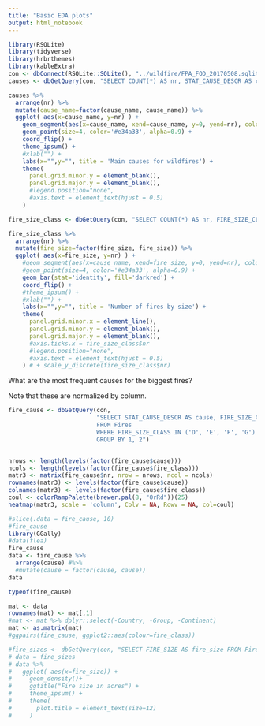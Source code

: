 ```yaml
---
title: "Basic EDA plots"
output: html_notebook
---
```



```r
library(RSQLite)
library(tidyverse)
library(hrbrthemes)
library(kableExtra)
con <- dbConnect(RSQLite::SQLite(), "../wildfire/FPA_FOD_20170508.sqlite")
causes <- dbGetQuery(con, "SELECT COUNT(*) AS nr, STAT_CAUSE_DESCR AS cause_name FROM Fires GROUP BY STAT_CAUSE_DESCR")
```

```r
causes %>%
  arrange(nr) %>%
  mutate(cause_name=factor(cause_name, cause_name)) %>%
  ggplot( aes(x=cause_name, y=nr) ) +
    geom_segment(aes(x=cause_name, xend=cause_name, y=0, yend=nr), color="darkgrey") +
    geom_point(size=4, color='#e34a33', alpha=0.9) +
    coord_flip() +
    theme_ipsum() +
    #xlab("") +
    labs(x="",y="", title = 'Main causes for wildfires') +
    theme(
      panel.grid.minor.y = element_blank(),
      panel.grid.major.y = element_blank(),
      #legend.position="none",
      #axis.text = element_text(hjust = 0.5)
    )
```

```r
fire_size_class <- dbGetQuery(con, "SELECT COUNT(*) AS nr, FIRE_SIZE_CLASS AS fire_size FROM Fires GROUP BY FIRE_SIZE_CLASS")
```

```r

fire_size_class %>%
  arrange(nr) %>%
  mutate(fire_size=factor(fire_size, fire_size)) %>%
  ggplot( aes(x=fire_size, y=nr) ) +
    #geom_segment(aes(x=cause_name, xend=fire_size, y=0, yend=nr), color="darkgrey") +
    #geom_point(size=4, color='#e34a33', alpha=0.9) +
    geom_bar(stat='identity', fill='darkred') +
    coord_flip() +
    #theme_ipsum() +
    #xlab("") +
    labs(x="",y="", title = 'Number of fires by size') +
    theme(
      panel.grid.minor.x = element_line(),
      panel.grid.minor.y = element_blank(),
      panel.grid.major.y = element_blank(),
      #axis.ticks.x = fire_size_class$nr
      #legend.position="none",
      #axis.text = element_text(hjust = 0.5)
    ) # + scale_y_discrete(fire_size_class$nr)
```

What are the most frequent causes for the biggest fires?

Note that these are normalized by column.

```r
fire_cause <- dbGetQuery(con,
                         "SELECT STAT_CAUSE_DESCR AS cause, FIRE_SIZE_CLASS AS fire_class, COUNT(FIRE_SIZE_CLASS) AS nr
                         FROM Fires
                         WHERE FIRE_SIZE_CLASS IN ('D', 'E', 'F', 'G')
                         GROUP BY 1, 2")


nrows <- length(levels(factor(fire_cause$cause)))
ncols <- length(levels(factor(fire_cause$fire_class)))
matr3 <- matrix(fire_cause$nr, nrow = nrows, ncol = ncols)
rownames(matr3) <- levels(factor(fire_cause$cause))
colnames(matr3) <- levels(factor(fire_cause$fire_class))
coul <- colorRampPalette(brewer.pal(8, "OrRd"))(25)
heatmap(matr3, scale = 'column', Colv = NA, Rowv = NA, col=coul)
```


```r
#slice(.data = fire_cause, 10)
#fire_cause
library(GGally)
#data(flea)
fire_cause
data <- fire_cause %>% 
  arrange(cause) #%>%
  #mutate(cause = factor(cause, cause))
data

typeof(fire_cause)

mat <- data
rownames(mat) <- mat[,1]
#mat <- mat %>% dplyr::select(-Country, -Group, -Continent)
mat <- as.matrix(mat)
#ggpairs(fire_cause, ggplot2::aes(colour=fire_class)) 
```

```r
#fire_sizes <- dbGetQuery(con, "SELECT FIRE_SIZE AS fire_size FROM Fires")
# data = fire_sizes
# data %>%
#   ggplot( aes(x=fire_size)) +
#     geom_density()+
#     ggtitle("Fire size in acres") +
#     theme_ipsum() +
#     theme(
#       plot.title = element_text(size=12)
#     )
```


